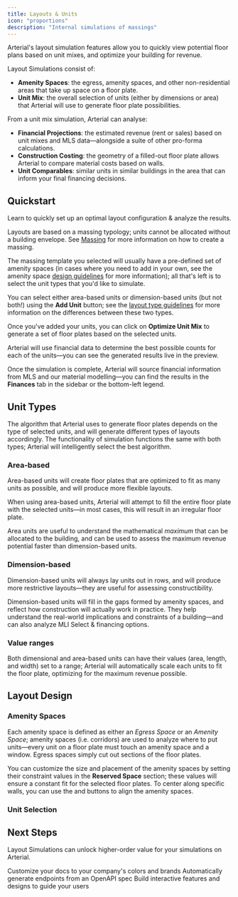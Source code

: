 ```yaml
---
title: Layouts & Units
icon: "proportions"
description: "Internal simulations of massings"
---
```


Arterial's layout simulation features allow you to quickly view potential floor plans based on unit mixes, and optimize your building for revenue.

Layout Simulations consist of:

- **Amenity Spaces**: the egress, amenity spaces, and other non-residential areas that take up space on a floor plate.
- **Unit Mix**: the overall selection of units (either by dimensions or area) that Arterial will use to generate floor plate possibilities.

From a unit mix simulation, Arterial can analyse:

- **Financial Projections**: the estimated revenue (rent or sales) based on unit mixes and MLS data—alongside a suite of other pro-forma calculations.
- **Construction Costing**: the geometry of a filled-out floor plate allows Arterial to compare material costs based on walls.
- **Unit Comparables**: similar units in similar buildings in the area that can inform your final financing decisions.

## Quickstart

Learn to quickly set up an optimal layout configuration & analyze the results.

<Steps titleSize="h3">
<Step title="Massing Setup">

Layouts are based on a massing typology; units cannot be allocated without a building envelope. See [Massing](/essentials/massing) for more information on how to create a massing.

</Step>

<Step title="Unit & Layout Setup">

The massing template you selected will usually have a pre-defined set of amenity spaces (in cases where you need to add in your own, see the amenity space [design guidelines](#amenity-spaces) for more information); all that's left is to select the unit types that you'd like to simulate.

You can select either area-based units or dimension-based units (but not both!) using the <Icon icon="plus" color="#FFF" /> **Add Unit** button; see the [layout type guidelines](#layout-types) for more information on the differences between these two types.

</Step>

<Step title="Layout Simulation">

Once you've added your units, you can click on <Icon icon="dollar-sign" color="#FFF" /> **Optimize Unit Mix** to generate a set of floor plates based on the selected units.

Arterial will use financial data to determine the best possible counts for each of the units—you can see the generated results live in the preview.

</Step>

<Step title="Analysis">

Once the simulation is complete, Arterial will source financial information from MLS and our material modelling—you can find the results in the <Icon icon="piggy-bank" color="#FFF" /> **Finances** tab in the sidebar or the bottom-left legend.

</Step>
</Steps>

## Unit Types

The algorithm that Arterial uses to generate floor plates depends on the type of selected units, and will generate different types of layouts accordingly. The functionality of simulation functions the same with both types; Arterial will intelligently select the best algorithm.

### Area-based

<Info>
	Area-based units will create floor plates that are optimized to fit as many
	units as possible, and will produce more flexible layouts.
</Info>

When using area-based units, Arterial will attempt to fill the entire floor plate with the selected units—in most cases, this will result in an irregular floor plate.

Area units are useful to understand the mathematical _maximum_ that can be allocated to the building, and can be used to assess the maximum revenue potential faster than dimension-based units.

### Dimension-based

<Info>
	Dimension-based units will always lay units out in rows, and will produce more
	restrictive layouts—they are useful for assessing constructibility.
</Info>

Dimension-based units will fill in the gaps formed by amenity spaces, and reflect how construction will actually work in practice. They help understand the real-world implications and constraints of a building—and can also analyze MLI Select & financing options.

### Value ranges

Both dimensional and area-based units can have their values (area, length, and width) set to a range; Arterial will automatically scale each units to fit the floor plate, optimizing for the maximum revenue possible.

## Layout Design

### Amenity Spaces

Each amenity space is defined as either an _Egress Space_ or an _Amenity Space_; amenity spaces (i.e. corridors) are used to analyze where to put units—every unit on a floor plate must touch an amenity space and a window. Egress spaces simply cut out sections of the floor plates.

You can customize the size and placement of the amenity spaces by setting their constraint values in the **Reserved Space** section; these values will ensure a constant fit for the selected floor plates. To center along specific walls, you can use the <Icon icon="align-center-horizontal" color="#FFF" /> and <Icon icon="align-center-vertical" color="#FFF" /> buttons to align the amenity spaces.

### Unit Selection

## Next Steps

Layout Simulations can unlock higher-order value for your simulations on Arterial.

<CardGroup cols={2}>
	<Card
		title="Analyze Financial Projections"
		icon="piggy-bank"
		href="https://mintlify.com/docs/settings/global"
	>
		Customize your docs to your company's colors and brands
	</Card>
	<Card
		title="Fine-tune Unit Simulations"
		icon="brain"
		href="https://mintlify.com/docs/api-playground/openapi"
	>
		Automatically generate endpoints from an OpenAPI spec
	</Card>
	<Card
		title="Export Information"
		icon="cloud-download"
		href="https://mintlify.com/docs/components/accordion"
	>
		Build interactive features and designs to guide your users
	</Card>
</CardGroup>

